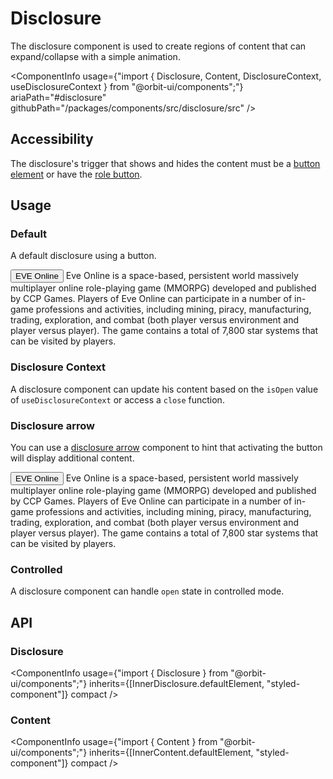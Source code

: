 
<Meta
    title="Components/Disclosure"
    id="disclosure"
/>

# Disclosure

<Tagline>The disclosure component is used to create regions of content that can expand/collapse with a simple animation.</Tagline>

<ComponentInfo
    usage={"import { Disclosure, Content, DisclosureContext, useDisclosureContext } from \"@orbit-ui/components\";"}
    ariaPath="#disclosure"
    githubPath="/packages/components/src/disclosure/src"
/>

## Accessibility

The disclosure's trigger that shows and hides the content must be a [button element](https://developer.mozilla.org/en-US/docs/Web/HTML/Element/button) or have the [role button](https://developer.mozilla.org/en-US/docs/Web/Accessibility/ARIA/Roles/button_role).

## Usage

### Default

A default disclosure using a button.

<Preview>
    <Story name="default">
        <Disclosure>
            <Button variant="secondary">EVE Online</Button>
            <Box>Eve Online is a space-based, persistent world massively multiplayer online role-playing game (MMORPG) developed and published by CCP Games. Players of Eve Online can participate in a number of in-game professions and activities, including mining, piracy, manufacturing, trading, exploration, and combat (both player versus environment and player versus player). The game contains a total of 7,800 star systems that can be visited by players.</Box>
        </Disclosure>
    </Story>
</Preview>

### Disclosure Context

A disclosure component can update his content based on the `isOpen` value of `useDisclosureContext` or access a `close` function.

<Preview filePath="/disclosure/docs/DisclosureContext" />

### Disclosure arrow

You can use a [disclosure arrow](?path=/docs/disclosure-arrow--context) component to hint that activating the button will display additional content.

<Preview>
    <Story name="disclosure arrow">
        <Disclosure>
            <Button variant="secondary">
                <Text>EVE Online</Text>
                <DisclosureArrow slot="end-icon" />
            </Button>
            <Box>Eve Online is a space-based, persistent world massively multiplayer online role-playing game (MMORPG) developed and published by CCP Games. Players of Eve Online can participate in a number of in-game professions and activities, including mining, piracy, manufacturing, trading, exploration, and combat (both player versus environment and player versus player). The game contains a total of 7,800 star systems that can be visited by players.</Box>
        </Disclosure>
    </Story>
</Preview>

### Controlled

A disclosure component can handle `open` state in controlled mode.

<Preview filePath="/disclosure/docs/ControlledDisclosure" />

## API

### Disclosure

<ComponentInfo
    usage={"import { Disclosure } from \"@orbit-ui/components\";"}
    inherits={[InnerDisclosure.defaultElement, "styled-component"]}
    compact
/>

<ArgsTable of={InnerDisclosure} sort="alpha" />

### Content

<ComponentInfo
    usage={"import { Content } from \"@orbit-ui/components\";"}
    inherits={[InnerContent.defaultElement, "styled-component"]}
    compact
/>

<ArgsTable of={InnerContent} sort="alpha" />
